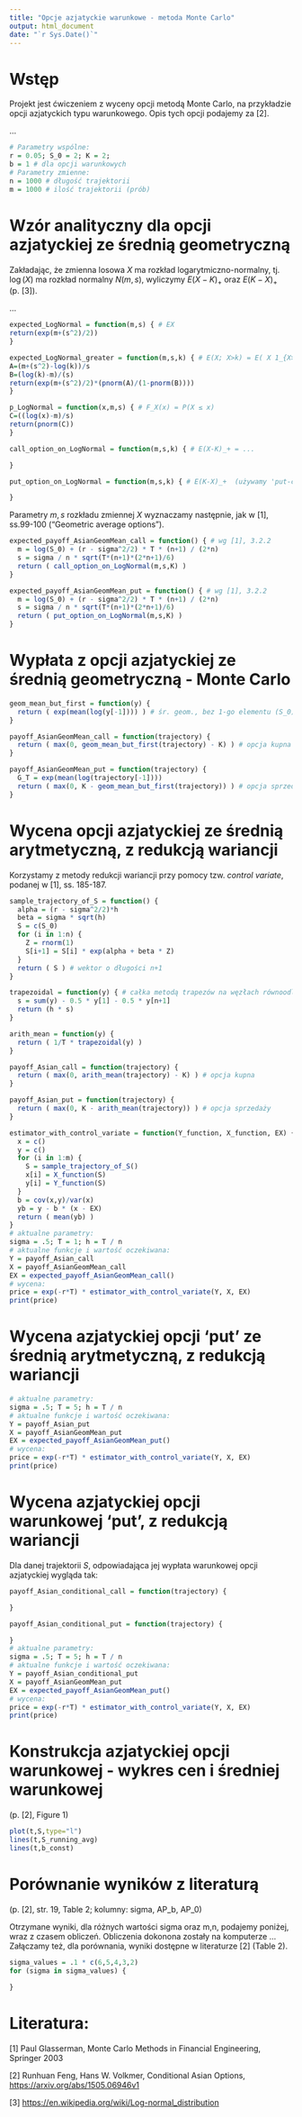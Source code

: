 ```yaml
---
title: "Opcje azjatyckie warunkowe - metoda Monte Carlo"
output: html_document
date: "`r Sys.Date()`"
---
```


# Wstęp

Projekt jest ćwiczeniem z wyceny opcji metodą Monte Carlo, na przykładzie opcji azjatyckich typu warunkowego. Opis tych opcji podajemy za [2].

...

```r
# Parametry wspólne:
r = 0.05; S_0 = 2; K = 2; 
b = 1 # dla opcji warunkowych
# Parametry zmienne:
n = 1000 # długość trajektorii
m = 1000 # ilość trajektorii (prób)
```

# Wzór analityczny dla opcji azjatyckiej ze średnią geometryczną

Zakładając, że zmienna losowa $X$ ma rozkład logarytmiczno-normalny, tj. $\log(X)$ ma rozkład normalny $N(m,s)$, wyliczymy $E(X-K)_+$ oraz $E(K-X)_+$ (p. [3]).

...

```r
expected_LogNormal = function(m,s) { # EX
return(exp(m+(s^2)/2))
}

expected_LogNormal_greater = function(m,s,k) { # E(X; X>k) = E( X 1_{X>k} )
A=(m+(s^2)-log(k))/s
B=(log(k)-m)/(s)
return(exp(m+(s^2)/2)*(pnorm(A)/(1-pnorm(B))))
}

p_LogNormal = function(x,m,s) { # F_X(x) = P(X ≤ x)
C=((log(x)-m)/s)
return(pnorm(C))
}

call_option_on_LogNormal = function(m,s,k) { # E(X-K)_+ = ...

}

put_option_on_LogNormal = function(m,s,k) { # E(K-X)_+  (używamy 'put-call parity')

}
```

Parametry $m,s$ rozkładu zmiennej $X$ wyznaczamy następnie, jak w [1], ss.99-100 ("Geometric average options").

```r
expected_payoff_AsianGeomMean_call = function() { # wg [1], 3.2.2
  m = log(S_0) + (r - sigma^2/2) * T * (n+1) / (2*n)
  s = sigma / n * sqrt(T*(n+1)*(2*n+1)/6)
  return ( call_option_on_LogNormal(m,s,K) )
}

expected_payoff_AsianGeomMean_put = function() { # wg [1], 3.2.2
  m = log(S_0) + (r - sigma^2/2) * T * (n+1) / (2*n)
  s = sigma / n * sqrt(T*(n+1)*(2*n+1)/6)
  return ( put_option_on_LogNormal(m,s,K) )
}
```

# Wypłata z opcji azjatyckiej ze średnią geometryczną - Monte Carlo

```r
geom_mean_but_first = function(y) {
  return ( exp(mean(log(y[-1]))) ) # śr. geom., bez 1-go elementu (S_0)
}

payoff_AsianGeomMean_call = function(trajectory) {
  return ( max(0, geom_mean_but_first(trajectory) - K) ) # opcja kupna
}

payoff_AsianGeomMean_put = function(trajectory) {
  G_T = exp(mean(log(trajectory[-1]))) 
  return ( max(0, K - geom_mean_but_first(trajectory)) ) # opcja sprzedaży
}
```

# Wycena opcji azjatyckiej ze średnią arytmetyczną, z redukcją wariancji

Korzystamy z metody redukcji wariancji przy pomocy tzw. *control variate*, podanej w [1], ss. 185-187.

```r
sample_trajectory_of_S = function() {
  alpha = (r - sigma^2/2)*h
  beta = sigma * sqrt(h)
  S = c(S_0)
  for (i in 1:n) {
    Z = rnorm(1)
    S[i+1] = S[i] * exp(alpha + beta * Z)
  }
  return ( S ) # wektor o długości n+1
}

trapezoidal = function(y) { # całka metodą trapezów na węzłach równoodległych
  s = sum(y) - 0.5 * y[1] - 0.5 * y[n+1]
  return (h * s)
}

arith_mean = function(y) {
  return ( 1/T * trapezoidal(y) )
}

payoff_Asian_call = function(trajectory) {
  return ( max(0, arith_mean(trajectory) - K) ) # opcja kupna
}

payoff_Asian_put = function(trajectory) {
  return ( max(0, K - arith_mean(trajectory)) ) # opcja sprzedaży
}

estimator_with_control_variate = function(Y_function, X_function, EX) {
  x = c()
  y = c()
  for (i in 1:m) {
    S = sample_trajectory_of_S()
    x[i] = X_function(S)
    y[i] = Y_function(S)
  }
  b = cov(x,y)/var(x)
  yb = y - b * (x - EX)
  return ( mean(yb) )
}
# aktualne parametry:
sigma = .5; T = 1; h = T / n
# aktualne funkcje i wartość oczekiwana:
Y = payoff_Asian_call
X = payoff_AsianGeomMean_call
EX = expected_payoff_AsianGeomMean_call()
# wycena:
price = exp(-r*T) * estimator_with_control_variate(Y, X, EX)
print(price)
```

# Wycena azjatyckiej opcji 'put' ze średnią arytmetyczną, z redukcją wariancji

```r
# aktualne parametry:
sigma = .5; T = 5; h = T / n
# aktualne funkcje i wartość oczekiwana:
Y = payoff_Asian_put
X = payoff_AsianGeomMean_put
EX = expected_payoff_AsianGeomMean_put()
# wycena:
price = exp(-r*T) * estimator_with_control_variate(Y, X, EX)
print(price)
```

# Wycena azjatyckiej opcji warunkowej 'put', z redukcją wariancji

Dla danej trajektorii $S$, odpowiadająca jej wypłata warunkowej opcji azjatyckiej wygląda tak:

```r
payoff_Asian_conditional_call = function(trajectory) {

}

payoff_Asian_conditional_put = function(trajectory) {

}
# aktualne parametry:
sigma = .5; T = 5; h = T / n
# aktualne funkcje i wartość oczekiwana:
Y = payoff_Asian_conditional_put
X = payoff_AsianGeomMean_put
EX = expected_payoff_AsianGeomMean_put()
# wycena:
price = exp(-r*T) * estimator_with_control_variate(Y, X, EX)
print(price)
```

# Konstrukcja azjatyckiej opcji warunkowej - wykres cen i średniej warunkowej

(p. [2], Figure 1)

```r


plot(t,S,type="l")
lines(t,S_running_avg)
lines(t,b_const)
```

# Porównanie wyników z literaturą

(p. [2], str. 19, Table 2; kolumny: sigma, AP_b, AP_0)

Otrzymane wyniki, dla różnych wartości sigma oraz m,n, podajemy poniżej, wraz z czasem obliczeń.
Obliczenia dokonona zostały na komputerze ... 
Załączamy też, dla porównania, wyniki dostępne w literaturze [2] (Table 2).

```r
sigma_values = .1 * c(6,5,4,3,2)
for (sigma in sigma_values) {
  
}
```

# Literatura:

[1] Paul Glasserman, Monte Carlo Methods in Financial Engineering, Springer 2003

[2] Runhuan Feng, Hans W. Volkmer, Conditional Asian Options, <https://arxiv.org/abs/1505.06946v1>

[3] <https://en.wikipedia.org/wiki/Log-normal_distribution>
